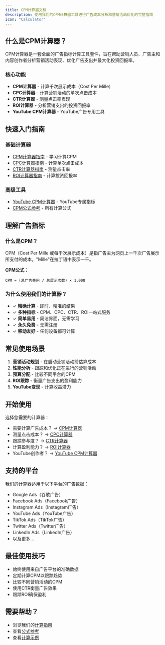 ```yaml
---
title: CPM计算器文档
description: 使用我们的CPM计算器工具进行广告成本分析和营销活动优化的完整指南
icon: "Calculator"
---
```


## 什么是CPM计算器？

CPM计算器是一套全面的广告指标计算工具套件，旨在帮助营销人员、广告主和内容创作者分析营销活动表现、优化广告支出并最大化投资回报率。

### 核心功能

- **CPM计算器** - 计算千次展示成本（Cost Per Mille）
- **CPC计算器** - 计算营销活动的单次点击成本
- **CTR计算器** - 测量点击率表现
- **ROI计算器** - 分析营销支出的投资回报率
- **YouTube CPM计算器** - YouTube广告专用工具

## 快速入门指南

### 基础计算器
- [CPM计算器指南](/docs/calculators/cpm-calculator) - 学习计算CPM
- [CPC计算器指南](/docs/calculators/cpc-calculator) - 计算单次点击成本
- [CTR计算器指南](/docs/calculators/ctr-calculator) - 测量点击率
- [ROI计算器指南](/docs/calculators/roi-calculator) - 计算投资回报率

### 高级工具
- [YouTube CPM计算器](/docs/calculators/youtube-cpm-calculator) - YouTube专属指标
- [CPM公式参考](/docs/reference/cpm-formula) - 所有计算公式

## 理解广告指标

### 什么是CPM？

CPM（Cost Per Mille 或每千次展示成本）是指广告主为网页上一千次广告展示所支付的成本。"Mille"在拉丁语中表示一千。

**CPM公式：**
```
CPM = (总广告费用 / 总展示次数) × 1,000
```

### 为什么使用我们的计算器？

- ✓ **精确计算** - 即时、精准的结果
- ✓ **多种指标** - CPM、CPC、CTR、ROI一站式服务
- ✓ **简单易用** - 简洁界面，无需学习
- ✓ **永久免费** - 无需注册
- ✓ **移动友好** - 任何设备都可计算

## 常见使用场景

1. **营销活动规划** - 在启动营销活动前估算成本
2. **性能分析** - 跟踪和优化正在进行的营销活动
3. **预算分配** - 比较不同平台的CPM
4. **ROI跟踪** - 衡量广告支出的盈利能力
5. **YouTube变现** - 计算收益潜力

## 开始使用

选择您需要的计算器：

- 需要计算广告成本？ → [CPM计算器](/docs/calculators/cpm-calculator)
- 测量点击成本？ → [CPC计算器](/docs/calculators/cpc-calculator)
- 跟踪参与度？ → [CTR计算器](/docs/calculators/ctr-calculator)
- 计算盈利能力？ → [ROI计算器](/docs/calculators/roi-calculator)
- YouTube创作者？ → [YouTube CPM计算器](/docs/calculators/youtube-cpm-calculator)

## 支持的平台

我们的计算器适用于以下平台的广告数据：
- Google Ads（谷歌广告）
- Facebook Ads（Facebook广告）
- Instagram Ads（Instagram广告）
- YouTube Ads（YouTube广告）
- TikTok Ads（TikTok广告）
- Twitter Ads（Twitter广告）
- LinkedIn Ads（LinkedIn广告）
- 以及更多...

## 最佳使用技巧

- 始终使用来自广告平台的准确数据
- 定期计算CPM以跟踪趋势
- 比较不同营销活动的CPM
- 使用CTR衡量广告效果
- 跟踪ROI确保盈利

## 需要帮助？

- 浏览我们的[计算指南](/docs/calculators/cpm-calculator)
- 查看[公式参考](/docs/reference/cpm-formula)
- 查看[计算示例](/docs/examples/cpm-examples)

